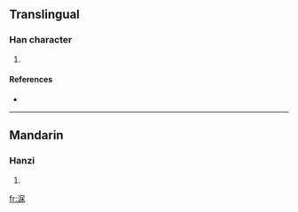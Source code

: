 ==Translingual==

===Han character===
{{Han char|rn=85|rad=水|as=08|sn=11|four=3319<sub>4</sub>|canj=水竹尸木 (EHSD), 水戈尸木 (EISD)}}

# {{defn|Han|sort=水08}}

====References====
* {{Han ref|kx=0631.120|dkj=17680|hdz=31662.060|uh=6DED|ud=28141|bh=D5F8|bd=54776}}

----

==Mandarin==

===Hanzi===
{{cmn-hanzi|pin=[[liǎn]] ([[lian3]]), [[qú]] ([[qu2]]), [[shěn]] ([[shen3]])|wg=lien<sup>3</sup>, ch'ü<sup>2</sup>, shen<sup>3</sup>}}

# {{defn|Mandarin}}

[[fr:淭]]